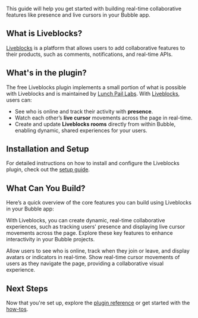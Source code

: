 
This guide will help you get started with building real-time collaborative features like presence and live cursors in your Bubble app.

## What is Liveblocks?

[Liveblocks](https://liveblocks.io/) is a platform that allows users to add collaborative features to their products, such as comments, notifications, and real-time APIs.

## What's in the plugin?

The free Liveblocks plugin implements a small portion of what is possible with Liveblocks and is maintained by [Lunch Pail Labs](https://www.lunchpaillabs.com). With [Liveblocks](https://liveblocks.io), users can:

- See who is online and track their activity with **presence**.
- Watch each other’s **live cursor** movements across the page in real-time.
- Create and update **Liveblocks rooms** directly from within Bubble, enabling dynamic, shared experiences for your users.

## Installation and Setup

For detailed instructions on how to install and configure the Liveblocks plugin, check out the [setup guide](/bubble/liveblocks/how-tos/set-up-plugin).

## What Can You Build?

Here’s a quick overview of the core features you can build using Liveblocks in your Bubble app:

With Liveblocks, you can create dynamic, real-time collaborative experiences, such as tracking users' presence and displaying live cursor movements across the page. Explore these key features to enhance interactivity in your Bubble projects.

<CardGroup cols={2}>
  <Card
    title="Presence"
    icon="users"
    href="/bubble/liveblocks/how-tos/presence"
  >
    Allow users to see who is online, track when they join or leave, and display
    avatars or indicators in real-time.
  </Card>
  <Card
    title="Live Cursors"
    icon="arrow-pointer"
    href="https://lpl-liveblocks.bubbleapps.io/version-test/live-cursors"
  >
    Show real-time cursor movements of users as they navigate the page,
    providing a collaborative visual experience.
  </Card>
</CardGroup>

## Next Steps

Now that you're set up, explore the [plugin reference](/bubble/liveblocks/plugin-reference/elements/liveblocks-presence) or get started with the [how-tos](/bubble/liveblocks/how-tos/set-up-plugin).

<liveblocksFooter />
